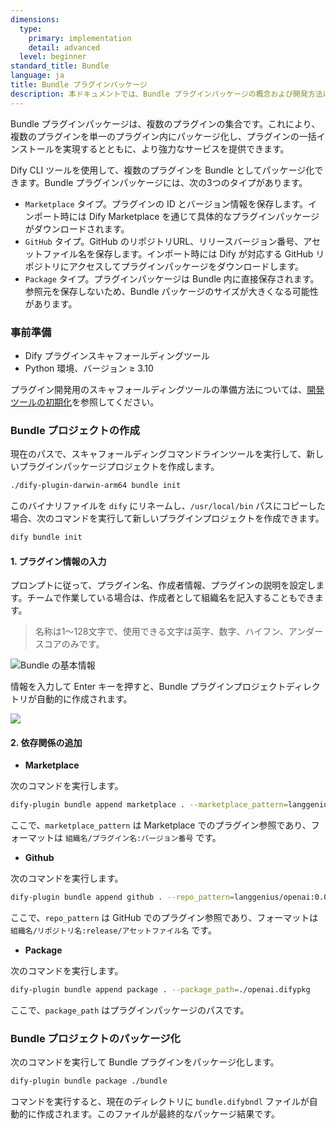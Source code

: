 ```yaml
---
dimensions:
  type:
    primary: implementation
    detail: advanced
  level: beginner
standard_title: Bundle
language: ja
title: Bundle プラグインパッケージ
description: 本ドキュメントでは、Bundle プラグインパッケージの概念および開発方法について解説します。Bundle プラグインパッケージは、複数のプラグインを一つに統合することができ、Marketplace タイプ、GitHub タイプ、Package タイプの3種類をサポートしています。本ドキュメントでは、Bundle プロジェクトの作成、さまざまなタイプの依存関係の追加、および Bundle プロジェクトのパッケージ化に至る全プロセスを詳細に説明します。
---
```


Bundle プラグインパッケージは、複数のプラグインの集合です。これにより、複数のプラグインを単一のプラグイン内にパッケージ化し、プラグインの一括インストールを実現するとともに、より強力なサービスを提供できます。

Dify CLI ツールを使用して、複数のプラグインを Bundle としてパッケージ化できます。Bundle プラグインパッケージには、次の3つのタイプがあります。

*   `Marketplace` タイプ。プラグインの ID とバージョン情報を保存します。インポート時には Dify Marketplace を通じて具体的なプラグインパッケージがダウンロードされます。
*   `GitHub` タイプ。GitHub のリポジトリURL、リリースバージョン番号、アセットファイル名を保存します。インポート時には Dify が対応する GitHub リポジトリにアクセスしてプラグインパッケージをダウンロードします。
*   `Package` タイプ。プラグインパッケージは Bundle 内に直接保存されます。参照元を保存しないため、Bundle パッケージのサイズが大きくなる可能性があります。

### 事前準備

*   Dify プラグインスキャフォールディングツール
*   Python 環境、バージョン ≥ 3.10

プラグイン開発用のスキャフォールディングツールの準備方法については、[開発ツールの初期化](initialize-development-tools.md)を参照してください。

### Bundle プロジェクトの作成

現在のパスで、スキャフォールディングコマンドラインツールを実行して、新しいプラグインパッケージプロジェクトを作成します。

```bash
./dify-plugin-darwin-arm64 bundle init
```

このバイナリファイルを `dify` にリネームし、`/usr/local/bin` パスにコピーした場合、次のコマンドを実行して新しいプラグインプロジェクトを作成できます。

```bash
dify bundle init
```

#### 1. プラグイン情報の入力

プロンプトに従って、プラグイン名、作成者情報、プラグインの説明を設定します。チームで作業している場合は、作成者として組織名を記入することもできます。

> 名称は1～128文字で、使用できる文字は英字、数字、ハイフン、アンダースコアのみです。

![Bundle の基本情報](https://assets-docs.dify.ai/2024/12/03a1c4cdc72213f09523eb1b40832279.png)

情報を入力して Enter キーを押すと、Bundle プラグインプロジェクトディレクトリが自動的に作成されます。

![](https://assets-docs.dify.ai/2024/12/356d1a8201fac3759bf01ee64e79a52b.png)

#### 2. 依存関係の追加

*   **Marketplace**

次のコマンドを実行します。

```bash
dify-plugin bundle append marketplace . --marketplace_pattern=langgenius/openai:0.0.1
```

ここで、`marketplace_pattern` は Marketplace でのプラグイン参照であり、フォーマットは `組織名/プラグイン名:バージョン番号` です。

*   **Github**

次のコマンドを実行します。

```bash
dify-plugin bundle append github . --repo_pattern=langgenius/openai:0.0.1/openai.difypkg
```

ここで、`repo_pattern` は GitHub でのプラグイン参照であり、フォーマットは `組織名/リポジトリ名:release/アセットファイル名` です。

*   **Package**

次のコマンドを実行します。

```bash
dify-plugin bundle append package . --package_path=./openai.difypkg
```

ここで、`package_path` はプラグインパッケージのパスです。

### Bundle プロジェクトのパッケージ化

次のコマンドを実行して Bundle プラグインをパッケージ化します。

```bash
dify-plugin bundle package ./bundle
```

コマンドを実行すると、現在のディレクトリに `bundle.difybndl` ファイルが自動的に作成されます。このファイルが最終的なパッケージ結果です。